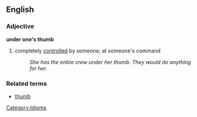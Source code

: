 ==English==

===Adjective===
'''under one's thumb'''
# completely [[control]]led by someone; at someone's command
#: ''She has the entire crew under her thumb.  They would do anything for her.''

===Related terms===
*[[thumb]]

[[Category:Idioms]]